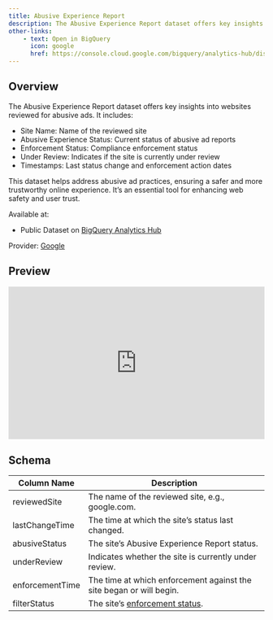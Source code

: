 ```yaml
---
title: Abusive Experience Report
description: The Abusive Experience Report dataset offers key insights into websites reviewed for abusive ads.
other-links:
    - text: Open in BigQuery
      icon: google
      href: https://console.cloud.google.com/bigquery/analytics-hub/discovery/projects/350147566624/locations/us/dataExchanges/privacy_and_ads/listings/abusiveexperiencereport
---
```


## Overview

The Abusive Experience Report dataset offers key insights into websites reviewed for abusive ads. It includes:

- Site Name: Name of the reviewed site
- Abusive Experience Status: Current status of abusive ad reports
- Enforcement Status: Compliance enforcement status
- Under Review: Indicates if the site is currently under review
- Timestamps: Last status change and enforcement action dates

This dataset helps address abusive ad practices, ensuring a safer and more trustworthy online experience. It's an essential tool for enhancing web safety and user trust.

Available at:

- Public Dataset on [BigQuery Analytics Hub](https://console.cloud.google.com/bigquery/analytics-hub/discovery/projects/350147566624/locations/us/dataExchanges/privacy_and_ads/listings/abusiveexperiencereport)

Provider: [Google](https://support.google.com/webtools/topic/7538671)

## Preview

<iframe width="100%" height="300" src="https://lookerstudio.google.com/embed/reporting/41527999-f73f-42e0-a744-e5b040e668c5/page/PnDJF" frameborder="0" style="border:0" allowfullscreen sandbox="allow-storage-access-by-user-activation allow-scripts allow-same-origin allow-popups allow-popups-to-escape-sandbox"></iframe>

## Schema

| Column Name       | Description                                                                           |
|-------------------|---------------------------------------------------------------------------------------|
| reviewedSite      | The name of the reviewed site, e.g., google.com.                                      |
| lastChangeTime    | The time at which the site's status last changed.                                     |
| abusiveStatus     | The site's Abusive Experience Report status.                                          |
| underReview       | Indicates whether the site is currently under review.                                 |
| enforcementTime   | The time at which enforcement against the site began or will begin.                   |
| filterStatus      | The site's [enforcement status](https://support.google.com/webtools/answer/7538608).  |
